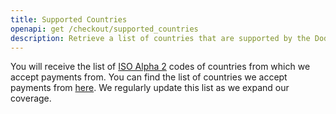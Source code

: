 ```yaml
---
title: Supported Countries
openapi: get /checkout/supported_countries
description: Retrieve a list of countries that are supported by the Dodo Payments for your customers.
---
```


You will receive the list of [ISO Alpha 2](https://en.wikipedia.org/wiki/ISO_3166-1_alpha-2) codes of countries from which we accept payments from.
You can find the list of countries we accept payments from [here](http://localhost:3000/miscellaneous/list-of-countries-we-accept-payments-from). We regularly update this list as we expand our coverage.